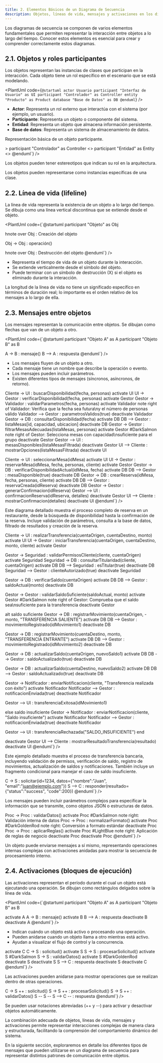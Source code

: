 ```yaml
---
title: 2. Elementos Básicos de un Diagrama de Secuencia
description: Objetos, líneas de vida, mensajes y activaciones en los diagramas de secuencia UML
---
```




Los diagramas de secuencia se componen de varios elementos fundamentales que permiten representar la interacción entre objetos a lo largo del tiempo. Conocer estos elementos es esencial para crear y comprender correctamente estos diagramas.

## 2.1. Objetos y roles participantes

Los objetos representan las instancias de clases que participan en la interacción. Cada objeto tiene un rol específico en el escenario que se está modelando.

<PlantUml code={`@startuml
actor Usuario
participant "Interfaz de Usuario" as UI
participant "Controlador" as Controller
entity "Producto" as Product
database "Base de Datos" as DB
@enduml`} />

<div>
  <ul>
    <li><strong>Actor</strong>: Representa un rol externo que interactúa con el sistema (por ejemplo, un usuario).</li>
    <li><strong>Participante</strong>: Representa un objeto o componente del sistema.</li>
    <li><strong>Entidad</strong>: Representa un objeto que almacena información persistente.</li>
    <li><strong>Base de datos</strong>: Representa un sistema de almacenamiento de datos.</li>
  </ul>
</div>

<Tabs>
  <TabItem label="Notación básica">
    <div>
      <PlantUml code={`@startuml
participant "Objeto" as Obj
@enduml`} />
      <p>Representación básica de un objeto participante.</p>
    </div>
  </TabItem>
  
  <TabItem label="Con estereotipos">
    <div>
      <PlantUml code={`@startuml
participant "Interfaz" as UI <<boundary>>
participant "Controlador" as Controller <<control>>
participant "Entidad" as Entity <<entity>>
@enduml`} />
      <p>Los objetos pueden tener estereotipos que indican su rol en la arquitectura.</p>
    </div>
  </TabItem>
  
  <TabItem label="Con instancias">
    <div>
      <PlantUml code={`@startuml
participant "c:Cliente" as c
participant "p:Producto" as p
@enduml`} />
      <p>Los objetos pueden representarse como instancias específicas de una clase.</p>
    </div>
  </TabItem>
</Tabs>

## 2.2. Línea de vida (lifeline)

La línea de vida representa la existencia de un objeto a lo largo del tiempo. Se dibuja como una línea vertical discontinua que se extiende desde el objeto.

<PlantUml code={`@startuml
participant "Objeto" as Obj

hnote over Obj : Creación del objeto

Obj -> Obj : operación()

hnote over Obj : Destrucción del objeto
@enduml`} />

<div>
  <ul>
    <li>Representa el tiempo de vida de un objeto durante la interacción.</li>
    <li>Se extiende verticalmente desde el símbolo del objeto.</li>
    <li>Puede terminar con un símbolo de destrucción (X) si el objeto es eliminado durante la interacción.</li>
  </ul>
</div>

<Aside type="tip">
  La longitud de la línea de vida no tiene un significado específico en términos de duración real; lo importante es el orden relativo de los mensajes a lo largo de ella.
</Aside>

## 2.3. Mensajes entre objetos

Los mensajes representan la comunicación entre objetos. Se dibujan como flechas que van de un objeto a otro.

<PlantUml code={`@startuml
participant "Objeto A" as A
participant "Objeto B" as B

A -> B : mensaje()
B --> A : respuesta
@enduml`} />

<div>
  <ul>
    <li>Los mensajes fluyen de un objeto a otro.</li>
    <li>Cada mensaje tiene un nombre que describe la operación o evento.</li>
    <li>Los mensajes pueden incluir parámetros.</li>
    <li>Existen diferentes tipos de mensajes (síncronos, asíncronos, de retorno).</li>
  </ul>
</div>

<Tabs>
  <TabItem label="Sistema de reservas">
    <div>
      <PlantUml code={`@startuml
actor "Cliente" as Cliente
participant "Interfaz de Reservas" as UI
participant "GestorReservas" as Gestor
participant "ValidadorDisponibilidad" as Validador
database "BaseDeDatos" as DB

Cliente -> UI : buscarDisponibilidad(fecha, personas)
activate UI
UI -> Gestor : verificarDisponibilidad(fecha, personas)
activate Gestor
Gestor -> Validador : validarParametros(fecha, personas)
activate Validador
note right of Validador: Verifica que la fecha sea futura\ny el número de personas válido
Validador --> Gestor : parametrosValidos(true)
deactivate Validador
Gestor -> DB : consultarDisponibilidad(fecha)
activate DB
DB --> Gestor : listaMesas[id, capacidad, ubicacion]
deactivate DB
Gestor -> Gestor : filtrarMesasAdecuadas(listaMesas, personas)
activate Gestor #DarkSalmon
note right of Gestor: Selecciona mesas con capacidad\nsuficiente para el grupo
deactivate Gestor
Gestor --> UI : mesasDisponibles(listaMesasFiltrada)
deactivate Gestor
UI --> Cliente : mostrarOpciones(listaMesasFiltrada)
deactivate UI

Cliente -> UI : seleccionarMesa(idMesa)
activate UI
UI -> Gestor : reservarMesa(idMesa, fecha, personas, cliente)
activate Gestor
Gestor -> DB : verificarDisponibilidadActual(idMesa, fecha)
activate DB
DB --> Gestor : mesaDisponible(true)
deactivate DB
Gestor -> DB : crearReserva(idMesa, fecha, personas, cliente)
activate DB
DB --> Gestor : reservaCreada(idReserva)
deactivate DB
Gestor -> Gestor : generarConfirmacion(idReserva)
Gestor --> UI : confirmacionReserva(idReserva, detalles)
deactivate Gestor
UI --> Cliente : mostrarConfirmacion(detalles)
deactivate UI
@enduml`} />
      <p>Este diagrama detallado muestra el proceso completo de reserva en un restaurante, desde la búsqueda de disponibilidad hasta la confirmación de la reserva. Incluye validación de parámetros, consulta a la base de datos, filtrado de resultados y creación de la reserva.</p>
    </div>
  </TabItem>
  
  <TabItem label="Sistema bancario">
    <div>
      <PlantUml code={`@startuml
actor "Cliente" as Cliente
participant "InterfazBancaria" as UI
participant "GestorTransacciones" as Gestor
participant "ValidadorSeguridad" as Seguridad
participant "ServicioNotificaciones" as Notificador
database "BaseDeDatos" as DB

Cliente -> UI : realizarTransferencia(cuentaOrigen, cuentaDestino, monto)
activate UI
UI -> Gestor : iniciarTransferencia(cuentaOrigen, cuentaDestino, monto, cliente)
activate Gestor

Gestor -> Seguridad : validarPermisosCliente(cliente, cuentaOrigen)
activate Seguridad
Seguridad -> DB : consultarTitularidad(cliente, cuentaOrigen)
activate DB
DB --> Seguridad : esTitular(true)
deactivate DB
Seguridad --> Gestor : clienteAutorizado(true)
deactivate Seguridad

Gestor -> DB : verificarSaldo(cuentaOrigen)
activate DB
DB --> Gestor : saldoActual(monto)
deactivate DB

Gestor -> Gestor : validarSaldoSuficiente(saldoActual, monto)
activate Gestor #DarkSalmon
note right of Gestor: Comprueba que el saldo sea\nsuficiente para la transferencia
deactivate Gestor

alt saldo suficiente
  Gestor -> DB : registrarMovimiento(cuentaOrigen, -monto, "TRANSFERENCIA SALIENTE")
  activate DB
  DB --> Gestor : movimientoRegistrado(idMovimiento1)
  deactivate DB
  
  Gestor -> DB : registrarMovimiento(cuentaDestino, monto, "TRANSFERENCIA ENTRANTE")
  activate DB
  DB --> Gestor : movimientoRegistrado(idMovimiento2)
  deactivate DB
  
  Gestor -> DB : actualizarSaldo(cuentaOrigen, nuevoSaldo1)
  activate DB
  DB --> Gestor : saldoActualizado(true)
  deactivate DB
  
  Gestor -> DB : actualizarSaldo(cuentaDestino, nuevoSaldo2)
  activate DB
  DB --> Gestor : saldoActualizado(true)
  deactivate DB
  
  Gestor -> Notificador : enviarNotificacion(cliente, "Transferencia realizada con éxito")
  activate Notificador
  Notificador --> Gestor : notificacionEnviada(true)
  deactivate Notificador
  
  Gestor --> UI : transferenciaExitosa(idMovimiento1)
  
else saldo insuficiente
  Gestor -> Notificador : enviarNotificacion(cliente, "Saldo insuficiente")
  activate Notificador
  Notificador --> Gestor : notificacionEnviada(true)
  deactivate Notificador
  
  Gestor --> UI : transferenciaRechazada("SALDO_INSUFICIENTE")
end

deactivate Gestor
UI --> Cliente : mostrarResultadoTransferencia(resultado)
deactivate UI
@enduml`} />
      <p>Este ejemplo detallado muestra el proceso de transferencia bancaria, incluyendo validación de permisos, verificación de saldo, registro de movimientos, actualización de saldos y notificaciones. También incluye un fragmento condicional para manejar el caso de saldo insuficiente.</p>
    </div>
  </TabItem>
  
  <TabItem label="Mensajes con parámetros">
    <div>
      <PlantUml code={`@startuml
participant "Cliente" as C
participant "Servidor" as S

C -> S : solicitar(id=1234, datos={"nombre":"Juan", "email":"juan@ejemplo.com"})
S --> C : responder(resultado={"status":"success", "code":200})
@enduml`} />
      <p>Los mensajes pueden incluir parámetros complejos para especificar la información que se transmite, como objetos JSON o estructuras de datos.</p>
    </div>
  </TabItem>
  
  <TabItem label="Mensajes a sí mismo">
    <div>
      <PlantUml code={`@startuml
participant "Procesador" as Proc

Proc -> Proc : validarDatos()
activate Proc #DarkSalmon
note right: Validación interna de datos
Proc -> Proc : normalizarFormato()
activate Proc #DarkGoldenRod
note right: Conversión a formato estándar
deactivate Proc
Proc -> Proc : aplicarReglas()
activate Proc #LightBlue
note right: Aplicación de reglas de negocio
deactivate Proc
deactivate Proc
@enduml`} />
      <p>Un objeto puede enviarse mensajes a sí mismo, representando operaciones internas complejas con activaciones anidadas para mostrar la secuencia de procesamiento interno.</p>
    </div>
  </TabItem>
</Tabs>

## 2.4. Activaciones (bloques de ejecución)

Las activaciones representan el período durante el cual un objeto está ejecutando una operación. Se dibujan como rectángulos delgados sobre la línea de vida.

<PlantUml code={`@startuml
participant "Objeto A" as A
participant "Objeto B" as B

activate A
A -> B : mensaje()
activate B
B --> A : respuesta
deactivate B
deactivate A
@enduml`} />

<div>
  <ul>
    <li>Indican cuándo un objeto está activo o procesando una operación.</li>
    <li>Pueden anidarse cuando un objeto llama a otro mientras está activo.</li>
    <li>Ayudan a visualizar el flujo de control y la concurrencia.</li>
  </ul>
</div>

<Tabs>
  <TabItem label="Activaciones anidadas">
    <div>
      <PlantUml code={`@startuml
participant "Cliente" as C
participant "Servidor" as S

activate C
C -> S : solicitud()
activate S
S -> S : procesarSolicitud()
activate S #DarkSalmon
S -> S : validarDatos()
activate S #DarkGoldenRod
deactivate S
deactivate S
S --> C : respuesta
deactivate S
deactivate C
@enduml`} />
      <p>Las activaciones pueden anidarse para mostrar operaciones que se realizan dentro de otras operaciones.</p>
    </div>
  </TabItem>
  
  <TabItem label="Activación automática">
    <div>
      <PlantUml code={`@startuml
participant "Cliente" as C
participant "Servidor" as S

C -> S ++ : solicitud()
S -> S ++ : procesarSolicitud()
S -> S ++ : validarDatos()
S --
S --
S --> C -- : respuesta
@enduml`} />
      <p>Se pueden usar notaciones abreviadas (++ y --) para activar y desactivar objetos automáticamente.</p>
    </div>
  </TabItem>
</Tabs>

<Aside type="note">
  La combinación adecuada de objetos, líneas de vida, mensajes y activaciones permite representar interacciones complejas de manera clara y estructurada, facilitando la comprensión del comportamiento dinámico del sistema.
</Aside>

En la siguiente sección, exploraremos en detalle los diferentes tipos de mensajes que pueden utilizarse en un diagrama de secuencia para representar distintos patrones de comunicación entre objetos.
